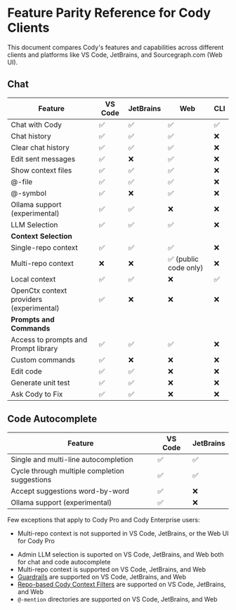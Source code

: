 # Feature Parity Reference for Cody Clients

<p className="subtitle">This document compares Cody's features and capabilities across different clients and platforms like VS Code, JetBrains, and Sourcegraph.com (Web UI).</p>

## Chat

|               **Feature**                | **VS Code** | **JetBrains** |       **Web**        | **CLI** |
| ---------------------------------------- | ----------- | ------------- | -------------------- | ------- |
| Chat with Cody                           | ✅           | ✅             | ✅                    | ✅      |
| Chat history                             | ✅           | ✅             | ✅                    | ❌      | 
| Clear chat history                       | ✅           | ✅             | ✅                    | ❌      |
| Edit sent messages                       | ✅           | ❌             | ✅                    | ❌      |
| Show context files                       | ✅           | ✅             | ✅                    | ❌      |
| @-file                                   | ✅           | ✅             | ✅                    | ❌      |
| @-symbol                                 | ✅           | ❌             | ✅                    | ❌      |
| Ollama support (experimental)            | ✅           | ✅             | ❌                    | ❌      |
| LLM Selection                            | ✅           | ✅             | ✅                    | ❌      |
| **Context Selection**                    |             |               |                      |         |
| Single-repo context                      | ✅           | ✅             | ✅                    | ❌      |
| Multi-repo context                       | ❌           | ❌             | ✅ (public code only) | ❌      |
| Local context                            | ✅           | ✅             | ❌                    | ✅      |
| OpenCtx context providers (experimental) | ✅           | ❌             | ❌                    | ❌      |
| **Prompts and Commands**                 |             |               |                      |
| Access to prompts and Prompt library     | ✅           | ✅             | ✅                    | ❌      |
| Custom commands                          | ✅           | ❌             | ❌                    | ❌      |
| Edit code                                | ✅           | ✅             | ❌                    | ❌      |
| Generate unit test                       | ✅           | ✅             | ❌                    | ❌      |
| Ask Cody to Fix                          | ✅           | ✅             | ❌                    | ❌      |

## Code Autocomplete

|                  **Feature**                  | **VS Code** | **JetBrains** |
| --------------------------------------------- | ----------- | ------------- |
| Single and multi-line autocompletion          | ✅           | ✅             |
| Cycle through multiple completion suggestions | ✅           | ✅             |
| Accept suggestions word-by-word               | ✅           | ❌             |
| Ollama support (experimental)                 | ✅           | ❌             |

Few exceptions that apply to Cody Pro and Cody Enterprise users:

<Accordion title="For Cody Pro">

- Multi-repo context is not supported in VS Code, JetBrains, or the Web UI for Cody Pro

</Accordion>

<Accordion title="For Cody Enterprise">

- Admin LLM selection is suported on VS Code, JetBrains, and Web both for chat and code autocomplete
- Multi-repo context is supported on VS Code, JetBrains, and Web
- [Guardrails](/cody/clients/enable-cody-enterprise#guardrails) are supported on VS Code, JetBrains, and Web
- [Repo-based Cody Context Filters](/cody/capabilities/ignore-context#cody-context-filters) are supported on VS Code, JetBrains, and Web
- `@-mention` directories are supported on VS Code, JetBrains, and Web

</Accordion>
